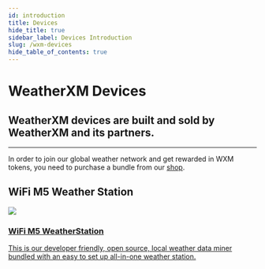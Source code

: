 ```yaml
---
id: introduction
title: Devices
hide_title: true
sidebar_label: Devices Introduction
slug: /wxm-devices
hide_table_of_contents: true
---
```



<div class="row">
  <div class="col col--8">
    <h1>WeatherXM Devices</h1>
    <h2 className="subtitle">
      WeatherXM devices are built and sold by WeatherXM and its partners.
    </h2>
  </div>
</div>

<hr />

In order to join our global weather network and get rewarded in WXM tokens, you need to purchase a bundle from our [shop](https://shop.weatherxm.com/).

## WiFi M5 Weather Station
<section class="product-container">
  <div class="device">
    <a href="/wxm-devices/wifi-m5-bundle/m5-contents">
      <img src={useBaseUrl("img/wxm-devices/wifi-m5-bundle/m5.jpeg")} />
      <div class="device-info">
        <h3>WiFi M5 WeatherStation</h3>
        <p>This is our developer friendly, open source, local weather data miner bundled with an easy to set up all-in-one weather station.</p>
      </div>
      </a>
  </div>
</section>
